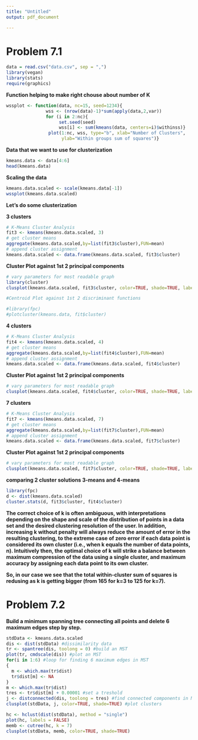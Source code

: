 ```yaml
---
title: "Untitled"
output: pdf_document

---
```


# **Problem 7.1**

```r
data = read.csv("data.csv", sep = ",")
library(vegan)
library(stats)
require(graphics)
```

**Function helping to make right chouse about number of K**

```r
wssplot <- function(data, nc=15, seed=1234){
               wss <- (nrow(data)-1)*sum(apply(data,2,var))
               for (i in 2:nc){
                    set.seed(seed)
                    wss[i] <- sum(kmeans(data, centers=i)$withinss)}
                plot(1:nc, wss, type="b", xlab="Number of Clusters",
                     ylab="Within groups sum of squares")}
```

**Data that we want to use for clusterization**

```r
kmeans.data <- data[4:6]
head(kmeans.data)
```

**Scaling the data**

```r
kmeans.data.scaled <- scale(kmeans.data[-1])
wssplot(kmeans.data.scaled)
```

**Let's do some clusterization**

**3 clusters**

```r
# K-Means Cluster Analysis
fit3 <- kmeans(kmeans.data.scaled, 3)
# get cluster means 
aggregate(kmeans.data.scaled,by=list(fit3$cluster),FUN=mean)
# append cluster assignment
kmeans.data.scaled <- data.frame(kmeans.data.scaled, fit3$cluster)
```

**Cluster Plot against 1st 2 principal components**

```r
# vary parameters for most readable graph
library(cluster) 
clusplot(kmeans.data.scaled, fit3$cluster, color=TRUE, shade=TRUE, labels=2, lines=0)

#Centroid Plot against 1st 2 discriminant functions

#library(fpc)
#plotcluster(kmeans.data, fit$cluster)
```

**4 clusters**

```r
# K-Means Cluster Analysis
fit4 <- kmeans(kmeans.data.scaled, 4)
# get cluster means 
aggregate(kmeans.data.scaled,by=list(fit4$cluster),FUN=mean)
# append cluster assignment
kmeans.data.scaled <- data.frame(kmeans.data.scaled, fit4$cluster)
```

**Cluster Plot against 1st 2 principal components**

```r
# vary parameters for most readable graph
clusplot(kmeans.data.scaled, fit4$cluster, color=TRUE, shade=TRUE, labels=2, lines=0)
```

**7 clusters**

```r
# K-Means Cluster Analysis
fit7 <- kmeans(kmeans.data.scaled, 7)
# get cluster means 
aggregate(kmeans.data.scaled,by=list(fit7$cluster),FUN=mean)
# append cluster assignment
kmeans.data.scaled <- data.frame(kmeans.data.scaled, fit7$cluster)
```

**Cluster Plot against 1st 2 principal components**

```r
# vary parameters for most readable graph
clusplot(kmeans.data.scaled, fit7$cluster, color=TRUE, shade=TRUE, labels=2, lines=0)
```

**comparing 2 cluster solutions 3-means and 4-means**

```r
library(fpc)
d <- dist(kmeans.data.scaled)
cluster.stats(d, fit3$cluster, fit4$cluster)
```

**The correct choice of k is often ambiguous, with interpretations depending on the shape and scale of the distribution of points in a data set and the desired clustering resolution of the user. In addition, increasing k without penalty will always reduce the amount of error in the resulting clustering, to the extreme case of zero error if each data point is considered its own cluster (i.e., when k equals the number of data points, n). Intuitively then, the optimal choice of k will strike a balance between maximum compression of the data using a single cluster, and maximum accuracy by assigning each data point to its own cluster.**

**So, in our case we see that the total within-cluster sum of squares is redusing as k is getting bigger (from 165 for k=3 to 125 for k=7).**

\newpage

# **Problem 7.2**

**Build a minimum spanning tree connecting all points and delete 6 maximum edges step by step.**

```r
stdData <- kmeans.data.scaled
dis <- dist(stdData) #dissimilarity data
tr <- spantree(dis, toolong = 0) #build an MST
plot(tr, cmdscale(dis)) #plot an MST
for(i in 1:6) #loop for finding 6 maximum edges in MST
{
  m <- which.max(tr$dist)
  tr$dist[m] <- NA
}
m <- which.max(tr$dist)
tres <- tr$dist[m] + 0.00001 #set a treshold
j <- distconnected(dis, toolong = tres) #find connected components in MST after deleting 6 edges
clusplot(stdData, j, color=TRUE, shade=TRUE) #plot clusters
```


```r
hc <- hclust(dist(stdData), method = "single")
plot(hc, labels = FALSE)
memb <- cutree(hc, k = 7)
clusplot(stdData, memb, color=TRUE, shade=TRUE)
```

